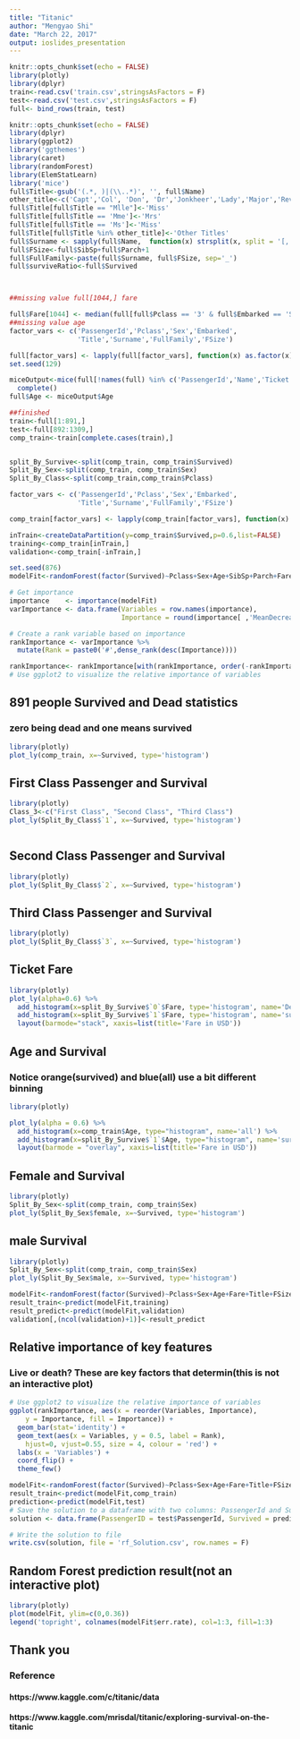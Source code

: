 ```yaml
---
title: "Titanic"
author: "Mengyao Shi"
date: "March 22, 2017"
output: ioslides_presentation
---
```



```r
knitr::opts_chunk$set(echo = FALSE)
library(plotly)
library(dplyr)
train<-read.csv('train.csv',stringsAsFactors = F)
test<-read.csv('test.csv',stringsAsFactors = F)
full<- bind_rows(train, test) 
```

```r
knitr::opts_chunk$set(echo = FALSE)
library(dplyr)
library(ggplot2)
library('ggthemes')
library(caret)
library(randomForest)
library(ElemStatLearn)
library('mice')
full$Title<-gsub('(.*, )|(\\..*)', '', full$Name)
other_title<-c('Capt','Col', 'Don', 'Dr','Jonkheer','Lady','Major','Rev','Sir','the Countess')
full$Title[full$Title == "Mlle"]<-'Miss'
full$Title[full$Title == 'Mme']<-'Mrs'
full$Title[full$Title == 'Ms']<-'Miss'
full$Title[full$Title %in% other_title]<-'Other Titles'
full$Surname <- sapply(full$Name,  function(x) strsplit(x, split = '[,.]')[[1]][1])
full$FSize<-full$SibSp+full$Parch+1
full$FullFamily<-paste(full$Surname, full$FSize, sep='_')
full$surviveRatio<-full$Survived



##missing value full[1044,] fare

full$Fare[1044] <- median(full[full$Pclass == '3' & full$Embarked == 'S', ]$Fare, na.rm = TRUE)
##missing value age
factor_vars <- c('PassengerId','Pclass','Sex','Embarked',
                 'Title','Surname','FullFamily','FSize')

full[factor_vars] <- lapply(full[factor_vars], function(x) as.factor(x))
set.seed(129)

miceOutput<-mice(full[!names(full) %in% c('PassengerId','Name','Ticket','Cabin','FullFamily','Surname','Survived','surviveRatio')],method='rf') %>%
  complete() 
full$Age <- miceOutput$Age

##finished
train<-full[1:891,]
test<-full[892:1309,]
comp_train<-train[complete.cases(train),]


split_By_Survive<-split(comp_train, comp_train$Survived)
Split_By_Sex<-split(comp_train, comp_train$Sex)
Split_By_Class<-split(comp_train,comp_train$Pclass)

factor_vars <- c('PassengerId','Pclass','Sex','Embarked',
                 'Title','Surname','FullFamily','FSize')

comp_train[factor_vars] <- lapply(comp_train[factor_vars], function(x) as.factor(x))

inTrain<-createDataPartition(y=comp_train$Survived,p=0.6,list=FALSE)
training<-comp_train[inTrain,]
validation<-comp_train[-inTrain,]

set.seed(876)
modelFit<-randomForest(factor(Survived)~Pclass+Sex+Age+SibSp+Parch+Fare+Embarked+Title+FSize,data=training)

```



```r
# Get importance
importance    <- importance(modelFit)
varImportance <- data.frame(Variables = row.names(importance), 
                            Importance = round(importance[ ,'MeanDecreaseGini'],2))

# Create a rank variable based on importance
rankImportance <- varImportance %>%
  mutate(Rank = paste0('#',dense_rank(desc(Importance))))

rankImportance<- rankImportance[with(rankImportance, order(-rankImportance$Importance)),]
# Use ggplot2 to visualize the relative importance of variables
```


## 891 people Survived and Dead statistics
### zero being dead and one means survived
```r
library(plotly)
plot_ly(comp_train, x=~Survived, type='histogram')
```

## First Class Passenger and Survival
```r
library(plotly)
Class_3<-c("First Class", "Second Class", "Third Class")
plot_ly(Split_By_Class$`1`, x=~Survived, type='histogram')



```

## Second Class Passenger and Survival
```r
library(plotly)
plot_ly(Split_By_Class$`2`, x=~Survived, type='histogram')
```

## Third Class Passenger and Survival
```r
library(plotly)
plot_ly(Split_By_Class$`3`, x=~Survived, type='histogram')
```

## Ticket Fare
```r
library(plotly)
plot_ly(alpha=0.6) %>%
  add_histogram(x=split_By_Survive$`0`$Fare, type='histogram', name='Dead') %>%
  add_histogram(x=split_By_Survive$`1`$Fare, type='histogram', name='survived') %>%
  layout(barmode="stack", xaxis=list(title='Fare in USD'))

```

## Age and Survival
### Notice orange(survived) and blue(all) use a bit different binning 
```r
library(plotly)

plot_ly(alpha = 0.6) %>%
  add_histogram(x=comp_train$Age, type="histogram", name='all') %>%
  add_histogram(x=split_By_Survive$`1`$Age, type="histogram", name='survived') %>%
  layout(barmode = "overlay", xaxis=list(title='Fare in USD'))

```

## Female and Survival
```r
library(plotly)
Split_By_Sex<-split(comp_train, comp_train$Sex)
plot_ly(Split_By_Sex$female, x=~Survived, type='histogram')
```

## male Survival
```r
library(plotly)
Split_By_Sex<-split(comp_train, comp_train$Sex)
plot_ly(Split_By_Sex$male, x=~Survived, type='histogram')
```



```r

modelFit<-randomForest(factor(Survived)~Pclass+Sex+Age+Fare+Title+FSize,data=training, ntree=40)
result_train<-predict(modelFit,training)
result_predict<-predict(modelFit,validation)
validation[,(ncol(validation)+1)]<-result_predict


```
## Relative importance of key features 
### Live or death? These are key factors that determin(this is not an interactive plot)
```r
# Use ggplot2 to visualize the relative importance of variables
ggplot(rankImportance, aes(x = reorder(Variables, Importance), 
    y = Importance, fill = Importance)) +
  geom_bar(stat='identity') + 
  geom_text(aes(x = Variables, y = 0.5, label = Rank),
    hjust=0, vjust=0.55, size = 4, colour = 'red') +
  labs(x = 'Variables') +
  coord_flip() + 
  theme_few()

```



```r
modelFit<-randomForest(factor(Survived)~Pclass+Sex+Age+Fare+Title+FSize,data=comp_train, ntree=40)
result_train<-predict(modelFit,comp_train)
prediction<-predict(modelFit,test)
# Save the solution to a dataframe with two columns: PassengerId and Survived (prediction)
solution <- data.frame(PassengerID = test$PassengerId, Survived = prediction)

# Write the solution to file
write.csv(solution, file = 'rf_Solution.csv', row.names = F)

```


## Random Forest prediction result(not an interactive plot)

```r
library(plotly)
plot(modelFit, ylim=c(0,0.36))
legend('topright', colnames(modelFit$err.rate), col=1:3, fill=1:3)
```

## Thank you
### Reference 
#### https://www.kaggle.com/c/titanic/data
#### https://www.kaggle.com/mrisdal/titanic/exploring-survival-on-the-titanic
